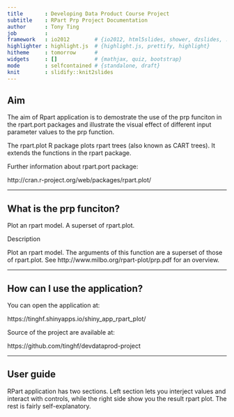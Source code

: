 ```yaml
---
title       : Developing Data Product Course Project
subtitle    : RPart Prp Project Documentation
author      : Tony Ting
job         : 
framework   : io2012        # {io2012, html5slides, shower, dzslides, ...}
highlighter : highlight.js  # {highlight.js, prettify, highlight}
hitheme     : tomorrow      # 
widgets     : []            # {mathjax, quiz, bootstrap}
mode        : selfcontained # {standalone, draft}
knit        : slidify::knit2slides
---
```


## Aim
The aim of Rpart application is to demostrate the use of the prp funciton in the rpart.port packages and illustrate the visual effect of different input parameter values to the prp function. 

The rpart.plot R package plots rpart trees (also known as CART trees). It extends the functions in the rpart package.

Further information about rpart.port package:

http://cran.r-project.org/web/packages/rpart.plot/

---

## What is the prp funciton?

Plot an rpart model. A superset of rpart.plot.

Description

Plot an rpart model. The arguments of this function are a superset of those of rpart.plot. 
See http://www.milbo.org/rpart-plot/prp.pdf for an overview.

---

## How can I use the application?

You can open the application at:

https://tinghf.shinyapps.io/shiny_app_rpart_plot/

Source of the project are available at: 

https://github.com/tinghf/devdataprod-project

---

## User guide

RPart application has two sections. Left section lets you interject values and interact with controls, while the right side show you the result rpart plot. The rest is fairly self-explanatory. 

